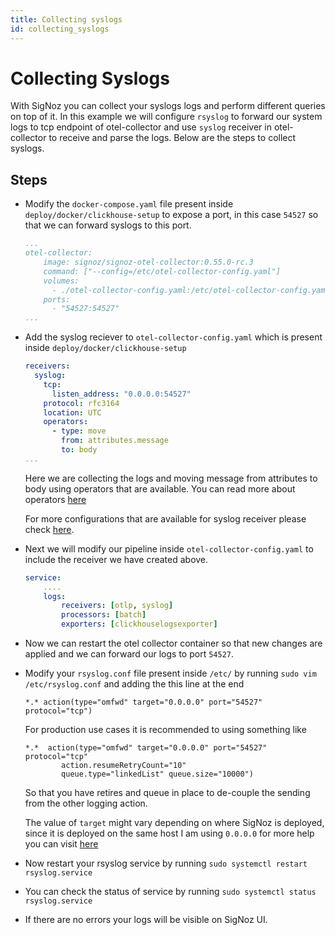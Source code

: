 ```yaml
---
title: Collecting syslogs
id: collecting_syslogs
---
```


# Collecting Syslogs

With SigNoz you can collect your syslogs logs and perform different queries on top of it.
In this example we will configure `rsyslog` to forward our system logs to tcp endpoint of otel-collector and use `syslog` receiver in otel-collector to receive and parse the logs.
Below are the steps to collect syslogs.

## Steps
* Modify the `docker-compose.yaml` file present inside `deploy/docker/clickhouse-setup` to expose a port, in this case `54527` so that we can forward syslogs to this port.
    ```yaml {8}
    ...
    otel-collector:
        image: signoz/signoz-otel-collector:0.55.0-rc.3
        command: ["--config=/etc/otel-collector-config.yaml"]
        volumes:
          - ./otel-collector-config.yaml:/etc/otel-collector-config.yaml
        ports:
          - "54527:54527"
    ...
    ```

* Add the syslog reciever to `otel-collector-config.yaml` which is present inside `deploy/docker/clickhouse-setup`
    ```yaml {2-10}
    receivers:
      syslog:
        tcp:
          listen_address: "0.0.0.0:54527"
        protocol: rfc3164
        location: UTC
        operators:
          - type: move
            from: attributes.message
            to: body
    ...
    ```
    Here we are collecting the logs and moving message from attributes to body using operators that are available.
    You can read more about operators [here](./logs.md#operators-for-parsing-and-manipulating-logs)

    For more configurations that are available for syslog receiver please check [here](https://github.com/open-telemetry/opentelemetry-collector-contrib/tree/main/receiver/syslogreceiver).

* Next we will modify our pipeline inside `otel-collector-config.yaml` to include the receiver we have created above.
    ```yaml {4}
    service:
        ....
        logs:
            receivers: [otlp, syslog]
            processors: [batch]
            exporters: [clickhouselogsexporter]
    ```

* Now we can restart the otel collector container so that new changes are applied and we can forward our logs to port `54527`.

* Modify your `rsyslog.conf` file present inside `/etc/` by running `sudo vim /etc/rsyslog.conf` and adding the this line at the end
    ```
    *.* action(type="omfwd" target="0.0.0.0" port="54527" protocol="tcp")
    ```

    For production use cases it is recommended to using something like
    ```
    *.*  action(type="omfwd" target="0.0.0.0" port="54527" protocol="tcp"
            action.resumeRetryCount="10"
            queue.type="linkedList" queue.size="10000")
    ```

    So that you have retires and queue in place to de-couple the sending from the other logging action.

    The value of `target` might vary depending on where SigNoz is deployed, since it is deployed on the same host I am using `0.0.0.0` for more help you can visit [here](../install/troubleshooting.md#signoz-otel-collector-address-grid)

* Now restart your rsyslog service by running `sudo systemctl restart rsyslog.service`
* You can check the status of service by running `sudo systemctl status rsyslog.service`
* If there are no errors your logs will be visible on SigNoz UI.
  
